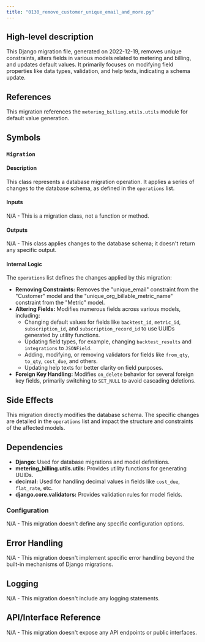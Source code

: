 ```yaml
---
title: "0130_remove_customer_unique_email_and_more.py"
---
```


## High-level description
This Django migration file, generated on 2022-12-19, removes unique constraints, alters fields in various models related to metering and billing, and updates default values. It primarily focuses on modifying field properties like data types, validation, and help texts, indicating a schema update.

## References
This migration references the `metering_billing.utils.utils` module for default value generation.

## Symbols
### `Migration`
#### Description
This class represents a database migration operation. It applies a series of changes to the database schema, as defined in the `operations` list.

#### Inputs
N/A - This is a migration class, not a function or method.

#### Outputs
N/A - This class applies changes to the database schema; it doesn't return any specific output.

#### Internal Logic
The `operations` list defines the changes applied by this migration:
- **Removing Constraints:** Removes the "unique_email" constraint from the "Customer" model and the "unique_org_billable_metric_name" constraint from the "Metric" model.
- **Altering Fields:** Modifies numerous fields across various models, including:
    - Changing default values for fields like `backtest_id`, `metric_id`, `subscription_id`, and `subscription_record_id` to use UUIDs generated by utility functions.
    - Updating field types, for example, changing `backtest_results` and `integrations` to `JSONField`.
    - Adding, modifying, or removing validators for fields like `from_qty`, `to_qty`, `cost_due`, and others.
    - Updating help texts for better clarity on field purposes.
- **Foreign Key Handling:** Modifies `on_delete` behavior for several foreign key fields, primarily switching to `SET_NULL` to avoid cascading deletions.

## Side Effects
This migration directly modifies the database schema. The specific changes are detailed in the `operations` list and impact the structure and constraints of the affected models.

## Dependencies
- **Django:** Used for database migrations and model definitions.
- **metering_billing.utils.utils:** Provides utility functions for generating UUIDs.
- **decimal:** Used for handling decimal values in fields like `cost_due`, `flat_rate`, etc.
- **django.core.validators:** Provides validation rules for model fields.

### Configuration
N/A - This migration doesn't define any specific configuration options.

## Error Handling
N/A - This migration doesn't implement specific error handling beyond the built-in mechanisms of Django migrations.

## Logging
N/A - This migration doesn't include any logging statements.

## API/Interface Reference
N/A - This migration doesn't expose any API endpoints or public interfaces.
